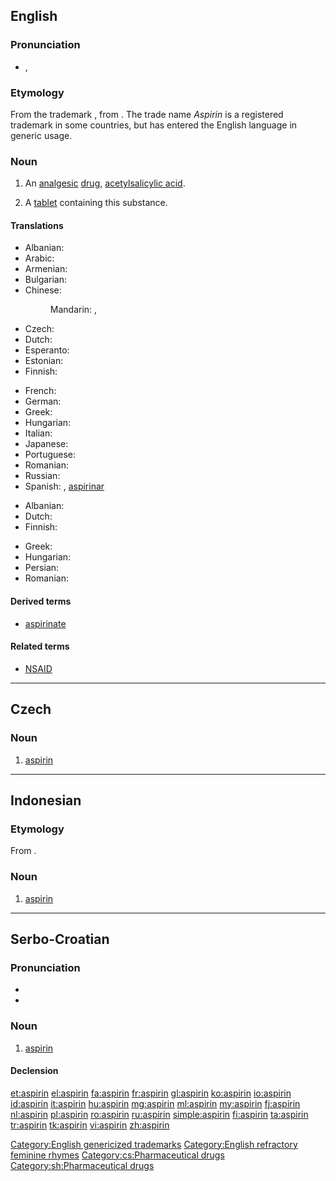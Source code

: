 {{also|Aspirin}}
==English==
{{wikipedia}}

===Pronunciation===
* {{IPA|/ˈæspɻɪn/}}, {{IPA|/ˈæspɪrɪn/}}

===Etymology===
From the {{etyl|de}} trademark {{term|Aspirin|lang=de}}, from {{term|Acetylirte Spirsäure||acetylated spiræic acid|lang=de}}. The trade name ''Aspirin'' is a registered trademark in some countries, but has entered the English language in generic usage.

===Noun===
{{en-noun|aspirins|-}}

# {{uncountable|pharmaceutical drug}} An [[analgesic]] [[drug]], [[acetylsalicylic acid]].
# {{countable}} A [[tablet]] containing this substance.

====Translations====
{{trans-top|analgesic drug}}
* Albanian: {{t+|sq|aspirinë|xs=Albanian}}
* Arabic: {{t|ar|أسبرين|m|tr='asbiriin|sc=Arab}}
* Armenian: {{t|hy|ասպիրին|tr=aspirin}}
* Bulgarian: {{t|bg|аспирин|m|tr=aspirín}}
* Chinese:
*: Mandarin: {{t|zh|阿斯匹靈|sc=Hani}}, {{t|zh|阿斯匹灵|tr=āsīpǐlíng|sc=Hani}}
* Czech: {{t-|cs|aspirin|m}}
* Dutch: {{t+|nl|aspirine}}
* Esperanto: {{t-|eo|aspirino|xs=Esperanto}}
* Estonian: {{t-|et|aspiriin}}
* Finnish: {{t+|fi|aspiriini}}
{{trans-mid}}
* French: {{t+|fr|aspirine|f}}
* German: {{t+|de|Aspirin|n}}
* Greek: {{t+|el|ασπιρίνη|f|tr=aspiríni}}
* Hungarian: {{t+|hu|aszpirin}}
* Italian: {{t+|it|aspirina|f}}
* Japanese: {{t|ja|アスピリン|tr=asupirin}}
* Portuguese: {{t-|pt|aspirina|f}}
* Romanian: {{t+|ro|aspirină|f}}
* Russian: {{t+|ru|аспирин|m|tr=aspirín}}
* Spanish: {{t+|es|aspirina|f}}, [[aspirinar]] {{f}}
{{trans-bottom}}

{{trans-top|tablet containing acetylsalicylic acid}}
* Albanian: {{t+|sq|aspirinë|xs=Albanian}}
* Dutch: {{t-|nl|aspirientje|n}}
* Finnish: {{t+|fi|aspiriini}}
{{trans-mid}}
* Greek: {{t+|el|ασπιρίνη|f|tr=aspiríni}}
* Hungarian: {{t+|hu|aszpirin}}
* Persian: {{t|fa|آسپرین|sc=fa-Arab}}
* Romanian: {{t|ro|aspirină}}
{{trans-bottom}}

====Derived terms====
* [[aspirinate]]

====Related terms====
* [[NSAID]]

[[Category:English genericized trademarks]]
[[Category:English refractory feminine rhymes]]

----

==Czech==

===Noun===
{{cs-noun|g=m}}

# [[#English|aspirin]]

[[Category:cs:Pharmaceutical drugs]]

----

==Indonesian==

===Etymology===
From {{etyl|nl|id}} {{term|aspirine|lang=nl}}.

===Noun===
{{id-noun}}

# [[#English|aspirin]]

----

==Serbo-Croatian==

===Pronunciation===
* {{IPA|/aspǐriːn/|lang=sh}}
* {{hyphenation|a|spi|rin}}

===Noun===
{{sh-noun|g=m|head=aspìrīn|r|аспирин|аспѝрӣн}}

# [[#English|aspirin]]

====Declension====
{{sh-decl-noun-unc
|aspìrīn
|aspirína
|aspirinu
|aspirin
|aspirine
|aspirinu
|aspirinom
}}

[[Category:sh:Pharmaceutical drugs]]

[[et:aspirin]]
[[el:aspirin]]
[[fa:aspirin]]
[[fr:aspirin]]
[[gl:aspirin]]
[[ko:aspirin]]
[[io:aspirin]]
[[id:aspirin]]
[[it:aspirin]]
[[hu:aspirin]]
[[mg:aspirin]]
[[ml:aspirin]]
[[my:aspirin]]
[[fj:aspirin]]
[[nl:aspirin]]
[[pl:aspirin]]
[[ro:aspirin]]
[[ru:aspirin]]
[[simple:aspirin]]
[[fi:aspirin]]
[[ta:aspirin]]
[[tr:aspirin]]
[[tk:aspirin]]
[[vi:aspirin]]
[[zh:aspirin]]